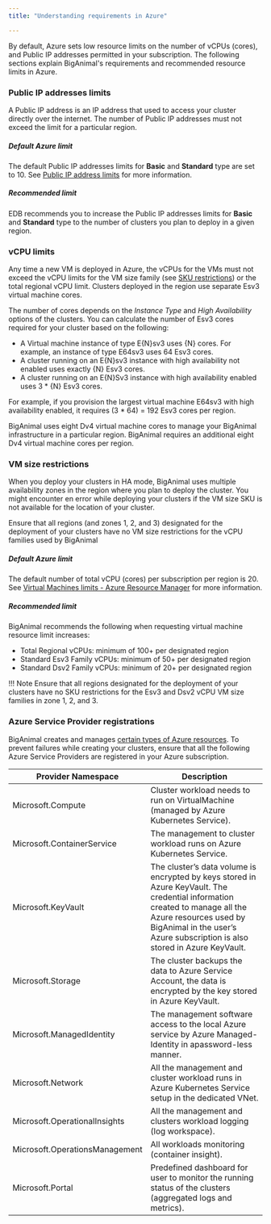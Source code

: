 ```yaml
---
title: "Understanding requirements in Azure"

---
```


By default, Azure sets low resource limits on the number of vCPUs (cores), and Public IP addresses permitted in your subscription. The following sections explain BigAnimal's requirements and recommended resource limits in Azure.

### Public IP addresses limits

A Public IP address is an IP address that used to access your cluster directly over the internet. The number of Public IP addresses must not exceed the limit for a particular region.

##### Default Azure limit

The default Public IP addresses limits for **Basic** and **Standard** type are set to 10. See [Public IP address limits](https://docs.microsoft.com/en-us/azure/azure-resource-manager/management/azure-subscription-service-limits#publicip-address) for more information.

##### Recommended limit

EDB recommends you to increase the Public IP addresses limits for **Basic** and **Standard** type to the number of clusters you plan to deploy in a given region.

### vCPU limits

Any time a new VM is deployed in Azure, the vCPUs for the VMs must not exceed the vCPU limits for the VM size family (see [SKU restrictions](#SKU-restrictions)) or the total regional vCPU limit. Clusters deployed in the region use separate Esv3 virtual machine cores. 

The number of cores depends on the *Instance Type* and *High Availability* options of the clusters. You can calculate the number of Esv3 cores required for your cluster based on the following:

* A Virtual machine instance of type E{N}sv3 uses {N} cores. For example, an instance of type E64sv3 uses 64 Esv3 cores.
* A cluster running on an E{N}sv3 instance with high availability not enabled uses exactly {N} Esv3 cores.
* A cluster running on an E{N}Sv3 instance with high availability enabled uses 3 * {N} Esv3 cores.

For example, if you provision the largest virtual machine E64sv3 with high availability enabled, it requires (3 * 64) = 192 Esv3 cores per region. 

BigAnimal uses eight Dv4 virtual machine cores to manage your BigAnimal infrastructure in a particular region. BigAnimal requires an additional eight Dv4 virtual machine cores per region.

### VM size restrictions

When you deploy your clusters in HA mode, BigAnimal uses multiple availability zones in the region where you plan to deploy the cluster. You might encounter en error while deploying your clusters if the VM size SKU is not available for the location of your cluster.

Ensure that all regions (and zones 1, 2, and 3) designated for the deployment of your clusters have no VM size restrictions for the vCPU families used by BigAnimal 

##### Default Azure limit

The default number of total vCPU (cores) per subscription per region is 20. See [Virtual Machines limits - Azure Resource Manager](https://docs.microsoft.com/en-us/azure/azure-resource-manager/management/azure-subscription-service-limits#virtual-machines-limits---azure-resource-manager) for more information.

##### Recommended limit

BigAnimal recommends the following when requesting virtual machine resource limit increases:
* Total Regional vCPUs: minimum of 100+ per designated region
* Standard Esv3 Family vCPUs: minimum of 50+ per designated region
* Standard Dsv2 Family vCPUs: minimum of 20+ per designated region

!!! Note
     Ensure that all regions designated for the deployment of your clusters have no SKU restrictions for the Esv3 and Dsv2 vCPU VM size families in zone 1, 2, and 3.

### Azure Service Provider registrations

BigAnimal creates and manages [certain types of Azure resources](https://docs.microsoft.com/en-us/azure/azure-resource-manager/management/resource-providers-and-types). To prevent failures while creating your clusters, ensure that all the following Azure Service Providers are registered in your Azure subscription.


| Provider Namespace             | Description                                                                                                         |
| ------------------------------ | --------------------------------------------------------------------------------------------------------------- |
| Microsoft.Compute              | Cluster workload needs to run on VirtualMachine (managed by Azure Kubernetes Service).                                             |
| Microsoft.ContainerService     | The management to cluster workload runs on Azure Kubernetes Service.                                  |
| Microsoft.KeyVault             | The cluster’s data volume is encrypted by keys stored in Azure KeyVault.  The credential information created to manage all the Azure resources used by BigAnimal in the user’s Azure subscription is also stored in Azure KeyVault.  |
| Microsoft.Storage              | The cluster backups the data to Azure Service Account, the data is encrypted by the key stored in Azure KeyVault. |
| Microsoft.ManagedIdentity      | The management software access to the local Azure service by Azure Managed-Identity in apassword-less manner.     |
| Microsoft.Network              | All the management and cluster workload runs in Azure Kubernetes Service setup in the dedicated VNet.                              |
| Microsoft.OperationalInsights  | All the management and clusters workload logging (log workspace).                                          |
| Microsoft.OperationsManagement | All workloads monitoring (container insight).                                                                   |
| Microsoft.Portal               | Predefined dashboard for user to monitor the running status of the clusters (aggregated logs and metrics).    |

